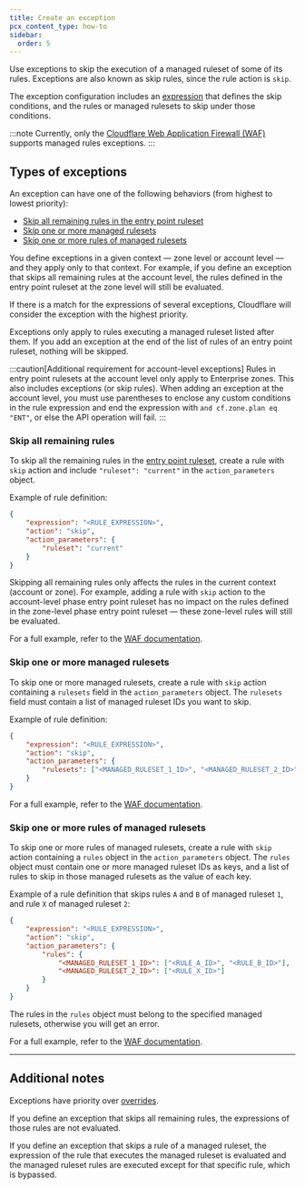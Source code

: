 ```yaml
---
title: Create an exception
pcx_content_type: how-to
sidebar:
  order: 5
---
```


Use exceptions to skip the execution of a managed ruleset of some of its rules. Exceptions are also known as skip rules, since the rule action is `skip`.

The exception configuration includes an [expression](/ruleset-engine/rules-language/expressions/) that defines the skip conditions, and the rules or managed rulesets to skip under those conditions.

:::note
Currently, only the [Cloudflare Web Application Firewall (WAF)](/waf/managed-rules/waf-exceptions/) supports managed rules exceptions.
:::

## Types of exceptions

An exception can have one of the following behaviors (from highest to lowest priority):

- [Skip all remaining rules in the entry point ruleset](#skip-all-remaining-rules)
- [Skip one or more managed rulesets](#skip-one-or-more-managed-rulesets)
- [Skip one or more rules of managed rulesets](#skip-one-or-more-rules-of-managed-rulesets)

You define exceptions in a given context — zone level or account level — and they apply only to that context. For example, if you define an exception that skips all remaining rules at the account level, the rules defined in the entry point ruleset at the zone level will still be evaluated.

If there is a match for the expressions of several exceptions, Cloudflare will consider the exception with the highest priority.

Exceptions only apply to rules executing a managed ruleset listed after them. If you add an exception at the end of the list of rules of an entry point ruleset, nothing will be skipped.

:::caution[Additional requirement for account-level exceptions]
Rules in entry point rulesets at the account level only apply to Enterprise zones. This also includes exceptions (or skip rules). When adding an exception at the account level, you must use parentheses to enclose any custom conditions in the rule expression and end the expression with `and cf.zone.plan eq "ENT"`, or else the API operation will fail.
:::

### Skip all remaining rules

To skip all the remaining rules in the [entry point ruleset](/ruleset-engine/about/rulesets/#entry-point-ruleset), create a rule with `skip` action and include `"ruleset": "current"` in the `action_parameters` object.

Example of rule definition:

```json
{
	"expression": "<RULE_EXPRESSION>",
	"action": "skip",
	"action_parameters": {
		"ruleset": "current"
	}
}
```

Skipping all remaining rules only affects the rules in the current context (account or zone). For example, adding a rule with `skip` action to the account-level phase entry point ruleset has no impact on the rules defined in the zone-level phase entry point ruleset — these zone-level rules will still be evaluated.

For a full example, refer to the [WAF documentation](/waf/managed-rules/waf-exceptions/define-api/#skip-all-remaining-rules).

### Skip one or more managed rulesets

To skip one or more managed rulesets, create a rule with `skip` action containing a `rulesets` field in the `action_parameters` object. The `rulesets` field must contain a list of managed ruleset IDs you want to skip.

Example of rule definition:

```json
{
	"expression": "<RULE_EXPRESSION>",
	"action": "skip",
	"action_parameters": {
		"rulesets": ["<MANAGED_RULESET_1_ID>", "<MANAGED_RULESET_2_ID>"]
	}
}
```

For a full example, refer to the [WAF documentation](/waf/managed-rules/waf-exceptions/define-api/#skip-the-cloudflare-managed-ruleset).

### Skip one or more rules of managed rulesets

To skip one or more rules of managed rulesets, create a rule with `skip` action containing a `rules` object in the `action_parameters` object. The `rules` object must contain one or more managed ruleset IDs as keys, and a list of rules to skip in those managed rulesets as the value of each key.

Example of a rule definition that skips rules `A` and `B` of managed ruleset `1`, and rule `X` of managed ruleset `2`:

```json
{
	"expression": "<RULE_EXPRESSION>",
	"action": "skip",
	"action_parameters": {
		"rules": {
			"<MANAGED_RULESET_1_ID>": ["<RULE_A_ID>", "<RULE_B_ID>"],
			"<MANAGED_RULESET_2_ID>": ["<RULE_X_ID>"]
		}
	}
}
```

The rules in the `rules` object must belong to the specified managed rulesets, otherwise you will get an error.

For a full example, refer to the [WAF documentation](/waf/managed-rules/waf-exceptions/define-api/#skip-one-or-more-rules-of-waf-managed-rulesets).

---

## Additional notes

Exceptions have priority over [overrides](/ruleset-engine/managed-rulesets/override-managed-ruleset/).

If you define an exception that skips all remaining rules, the expressions of those rules are not evaluated.

If you define an exception that skips a rule of a managed ruleset, the expression of the rule that executes the managed ruleset is evaluated and the managed ruleset rules are executed except for that specific rule, which is bypassed.
